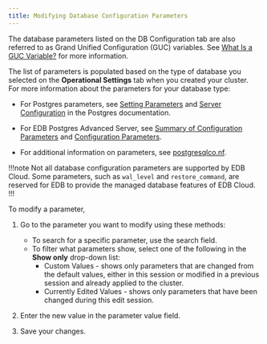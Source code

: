 ```yaml
---
title: Modifying Database Configuration Parameters
---
```


The database parameters listed on the DB Configuration tab are also referred to as Grand Unified Configuration (GUC) variables. See [What Is a GUC Variable?](https://www.enterprisedb.com/blog/what-guc-variable) for more information.

The list of parameters is populated based on the type of database you selected on the **Operational Settings** tab when you created your cluster. For more information about the parameters for your database type:

- For Postgres parameters, see [Setting Parameters](https://www.postgresql.org/docs/current/config-setting.html) and [Server Configuration](https://www.postgresql.org/docs/current/runtime-config.html) in the Postgres documentation.
   
- For EDB Postgres Advanced Server, see [Summary of Configuration Parameters](https://www.enterprisedb.com/docs/epas/latest/epas_guide/03_database_administration/01_configuration_parameters/02_summary_of_configuration_parameters/#summary_of_configuration_parameters) and [Configuration Parameters](https://www.enterprisedb.com/docs/epas/latest/epas_guide/03_database_administration/01_configuration_parameters/).

- For additional information on parameters, see [postgresqlco.nf](https://postgresqlco.nf/).

!!!note
Not all database configuration parameters are supported by EDB Cloud. Some parameters, such as `wal_level` and `restore_command`, are reserved for EDB to provide the managed database features of EDB Cloud. 
!!!

To modify a parameter,

1. Go to the parameter you want to modify using these methods:
   - To search for a specific parameter, use the search field. 
   - To filter what parameters show, select one of the following in the **Show only** drop-down list:
      - Custom Values - shows only parameters that are changed from the default values, either in this session or modified in a previous session and already applied to the cluster.
      - Currently Edited Values - shows only parameters that have been changed during this edit session.

1. Enter the new value in the parameter value field. 

1. Save your changes.
